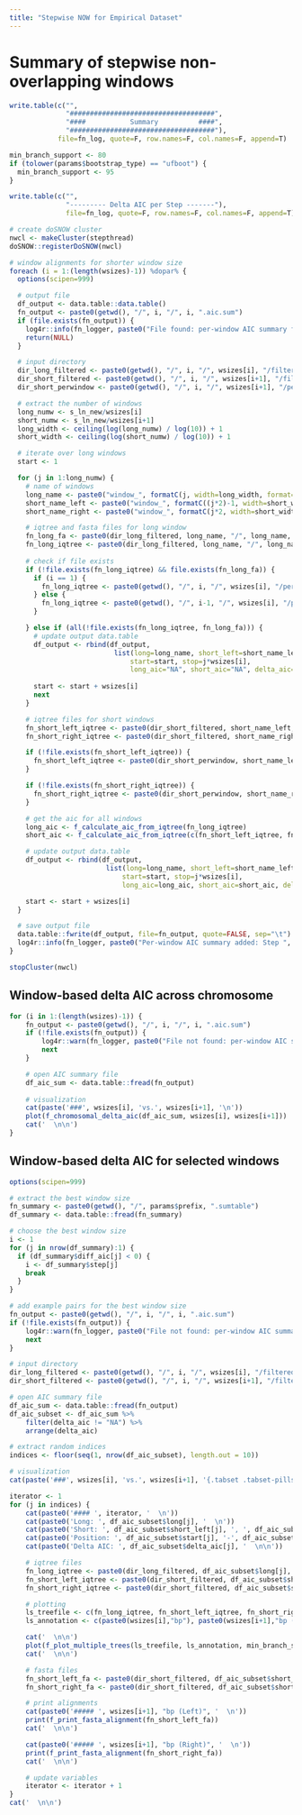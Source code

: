 ```yaml
---
title: "Stepwise NOW for Empirical Dataset"
---
```


# Summary of stepwise non-overlapping windows
```r
write.table(c("",
              "####################################",
              "####           Summary          ####",
              "####################################"),
            file=fn_log, quote=F, row.names=F, col.names=F, append=T)

min_branch_support <- 80
if (tolower(params$bootstrap_type) == "ufboot") {
  min_branch_support <- 95
}
```

```r
write.table(c("",
              "--------- Delta AIC per Step -------"),
              file=fn_log, quote=F, row.names=F, col.names=F, append=T)

# create doSNOW cluster
nwcl <- makeCluster(stepthread)
doSNOW::registerDoSNOW(nwcl)

# window alignments for shorter window size
foreach (i = 1:(length(wsizes)-1)) %dopar% {
  options(scipen=999)

  # output file
  df_output <- data.table::data.table()
  fn_output <- paste0(getwd(), "/", i, "/", i, ".aic.sum")
  if (file.exists(fn_output)) {
    log4r::info(fn_logger, paste0("File found: per-window AIC summary for step ", i, ". Skipped."))
    return(NULL)
  }

  # input directory
  dir_long_filtered <- paste0(getwd(), "/", i, "/", wsizes[i], "/filtered/")
  dir_short_filtered <- paste0(getwd(), "/", i, "/", wsizes[i+1], "/filtered/")
  dir_short_perwindow <- paste0(getwd(), "/", i, "/", wsizes[i+1], "/perwindow/")

  # extract the number of windows
  long_numw <- s_ln_new/wsizes[i]
  short_numw <- s_ln_new/wsizes[i+1]
  long_width <- ceiling(log(long_numw) / log(10)) + 1
  short_width <- ceiling(log(short_numw) / log(10)) + 1

  # iterate over long windows
  start <- 1

  for (j in 1:long_numw) {
    # name of windows
    long_name <- paste0("window_", formatC(j, width=long_width, format="d", flag="0"))
    short_name_left <- paste0("window_", formatC((j*2)-1, width=short_width, format="d", flag="0"))
    short_name_right <- paste0("window_", formatC(j*2, width=short_width, format="d", flag="0"))

    # iqtree and fasta files for long window
    fn_long_fa <- paste0(dir_long_filtered, long_name, "/", long_name, ".fa")
    fn_long_iqtree <- paste0(dir_long_filtered, long_name, "/", long_name, ".fa.iqtree")
    
    # check if file exists
    if (!file.exists(fn_long_iqtree) && file.exists(fn_long_fa)) {
      if (i == 1) {
        fn_long_iqtree <- paste0(getwd(), "/", i, "/", wsizes[i], "/perwindow/", long_name, "/", long_name, ".fa.iqtree")
      } else {
        fn_long_iqtree <- paste0(getwd(), "/", i-1, "/", wsizes[i], "/perwindow/", long_name, "/", long_name, ".fa.iqtree")
      }

    } else if (all(!file.exists(fn_long_iqtree, fn_long_fa))) {
      # update output data.table
      df_output <- rbind(df_output,
                          list(long=long_name, short_left=short_name_left, short_right=short_name_right,
                              start=start, stop=j*wsizes[i],
                              long_aic="NA", short_aic="NA", delta_aic="NA"))
      
      start <- start + wsizes[i]
      next
    }

    # iqtree files for short windows
    fn_short_left_iqtree <- paste0(dir_short_filtered, short_name_left, "/", short_name_left, ".fa.iqtree")
    fn_short_right_iqtree <- paste0(dir_short_filtered, short_name_right, "/", short_name_right, ".fa.iqtree")

    if (!file.exists(fn_short_left_iqtree)) {
      fn_short_left_iqtree <- paste0(dir_short_perwindow, short_name_left, "/", short_name_left, ".fa.iqtree")
    }

    if (!file.exists(fn_short_right_iqtree)) {
      fn_short_right_iqtree <- paste0(dir_short_perwindow, short_name_right, "/", short_name_right, ".fa.iqtree")
    }

    # get the aic for all windows
    long_aic <- f_calculate_aic_from_iqtree(fn_long_iqtree)
    short_aic <- f_calculate_aic_from_iqtree(c(fn_short_left_iqtree, fn_short_right_iqtree))

    # update output data.table
    df_output <- rbind(df_output,
                        list(long=long_name, short_left=short_name_left, short_right=short_name_right,
                            start=start, stop=j*wsizes[i],
                            long_aic=long_aic, short_aic=short_aic, delta_aic=short_aic-long_aic))

    start <- start + wsizes[i]
  }

  # save output file
  data.table::fwrite(df_output, file=fn_output, quote=FALSE, sep="\t")
  log4r::info(fn_logger, paste0("Per-window AIC summary added: Step ", i, "."))
}

stopCluster(nwcl)
```

## Window-based delta AIC across chromosome {.tabset}
```r
for (i in 1:(length(wsizes)-1)) {
    fn_output <- paste0(getwd(), "/", i, "/", i, ".aic.sum")
    if (!file.exists(fn_output)) {
        log4r::warn(fn_logger, paste0("File not found: per-window AIC summary for step ", i, ". Skipped."))
        next
    }

    # open AIC summary file
    df_aic_sum <- data.table::fread(fn_output)
    
    # visualization
    cat(paste('###', wsizes[i], 'vs.', wsizes[i+1], '\n'))
    plot(f_chromosomal_delta_aic(df_aic_sum, wsizes[i], wsizes[i+1]))
    cat('  \n\n')
}
```

## Window-based delta AIC for selected windows {.tabset}
```r
options(scipen=999)

# extract the best window size
fn_summary <- paste0(getwd(), "/", params$prefix, ".sumtable")
df_summary <- data.table::fread(fn_summary)

# choose the best window size
i <- 1
for (j in nrow(df_summary):1) {
  if (df_summary$diff_aic[j] < 0) {
    i <- df_summary$step[j]
    break
  }
}

# add example pairs for the best window size
fn_output <- paste0(getwd(), "/", i, "/", i, ".aic.sum")
if (!file.exists(fn_output)) {
    log4r::warn(fn_logger, paste0("File not found: per-window AIC summary for step ", i, ". Skipped."))
    next
}

# input directory
dir_long_filtered <- paste0(getwd(), "/", i, "/", wsizes[i], "/filtered/")
dir_short_filtered <- paste0(getwd(), "/", i, "/", wsizes[i+1], "/filtered/")

# open AIC summary file
df_aic_sum <- data.table::fread(fn_output)
df_aic_subset <- df_aic_sum %>%
    filter(delta_aic != "NA") %>%
    arrange(delta_aic)

# extract random indices
indices <- floor(seq(1, nrow(df_aic_subset), length.out = 10))

# visualization
cat(paste('###', wsizes[i], 'vs.', wsizes[i+1], '{.tabset .tabset-pills}  \n'))

iterator <- 1
for (j in indices) {
    cat(paste0('#### ', iterator, '  \n'))
    cat(paste0('Long: ', df_aic_subset$long[j], '  \n'))
    cat(paste0('Short: ', df_aic_subset$short_left[j], ', ', df_aic_subset$short_right[j], '  \n'))
    cat(paste0('Position: ', df_aic_subset$start[j], '-', df_aic_subset$stop[j], 'bp  \n'))
    cat(paste0('Delta AIC: ', df_aic_subset$delta_aic[j], '  \n\n'))

    # iqtree files
    fn_long_iqtree <- paste0(dir_long_filtered, df_aic_subset$long[j], "/", df_aic_subset$long[j], ".fa.treefile")
    fn_short_left_iqtree <- paste0(dir_short_filtered, df_aic_subset$short_left[j], "/", df_aic_subset$short_left[j], ".fa.treefile")
    fn_short_right_iqtree <- paste0(dir_short_filtered, df_aic_subset$short_right[j], "/", df_aic_subset$short_right[j], ".fa.treefile")

    # plotting
    ls_treefile <- c(fn_long_iqtree, fn_short_left_iqtree, fn_short_right_iqtree)
    ls_annotation <- c(paste0(wsizes[i],"bp"), paste0(wsizes[i+1],"bp (Left)"), paste0(wsizes[i+1],"bp (Right)"))

    cat('  \n\n')
    plot(f_plot_multiple_trees(ls_treefile, ls_annotation, min_branch_support))
    cat('  \n\n')

    # fasta files
    fn_short_left_fa <- paste0(dir_short_filtered, df_aic_subset$short_left[j], "/", df_aic_subset$short_left[j], ".fa")
    fn_short_right_fa <- paste0(dir_short_filtered, df_aic_subset$short_right[j], "/", df_aic_subset$short_right[j], ".fa")

    # print alignments
    cat(paste0('##### ', wsizes[i+1], "bp (Left)", '  \n'))
    print(f_print_fasta_alignment(fn_short_left_fa))
    cat('  \n\n')

    cat(paste0('##### ', wsizes[i+1], "bp (Right)", '  \n'))
    print(f_print_fasta_alignment(fn_short_right_fa))
    cat('  \n\n')

    # update variables
    iterator <- iterator + 1
}
cat('  \n\n')
```
